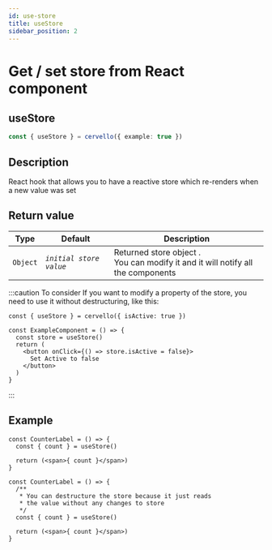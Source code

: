 ```yaml
---
id: use-store
title: useStore
sidebar_position: 2
---
```


# Get / set store from React component
## useStore

```ts
const { useStore } = cervello({ example: true })
```

## Description
React hook that allows you to have a reactive store which re-renders when a new value was set


## Return value

| Type      |Default                    |Description      |
|---        |---                        |---	            |
| `Object`  | _`initial store value`_   | Returned store object . <br/> You can modify it and it will notify all the components  |


:::caution To consider
If you want to modify a property of the store, you need to use it without destructuring, like this:
```tsx
const { useStore } = cervello({ isActive: true })

const ExampleComponent = () => {
  const store = useStore()
  return (
    <button onClick={() => store.isActive = false}>
      Set Active to false
    </button>
  )
}
```
:::

## Example
<Tabs groupId="code-language">
  <TabItem value="jsx" label="JavaScript">


    const CounterLabel = () => {
      const { count } = useStore()

      return (<span>{ count }</span>)
    }

  </TabItem>
  <TabItem value="tsx" label="TypeScript">


    const CounterLabel = () => {
      /** 
       * You can destructure the store because it just reads
       * the value without any changes to store
       */
      const { count } = useStore()

      return (<span>{ count }</span>)
    }

  </TabItem>
</Tabs>

